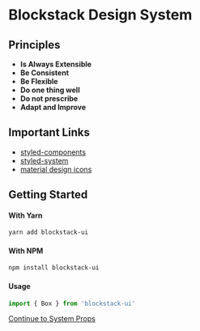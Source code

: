 
# Blockstack Design System

## Principles

- **Is Always Extensible**
- **Be Consistent**
- **Be Flexible**
- **Do one thing well**
- **Do not prescribe**
- **Adapt and Improve**

## Important Links
- [styled-components](https://www.styled-components.com/)
- [styled-system](https://github.com/jxnblk/styled-system)
- [material design icons](https://materialdesignicons.com/)

## Getting Started


#### With Yarn
```bash
yarn add blockstack-ui
```

#### With NPM
```bash
npm install blockstack-ui
```


#### Usage

```jsx
import { Box } from 'blockstack-ui'
```




[Continue to System Props](/system-props)

